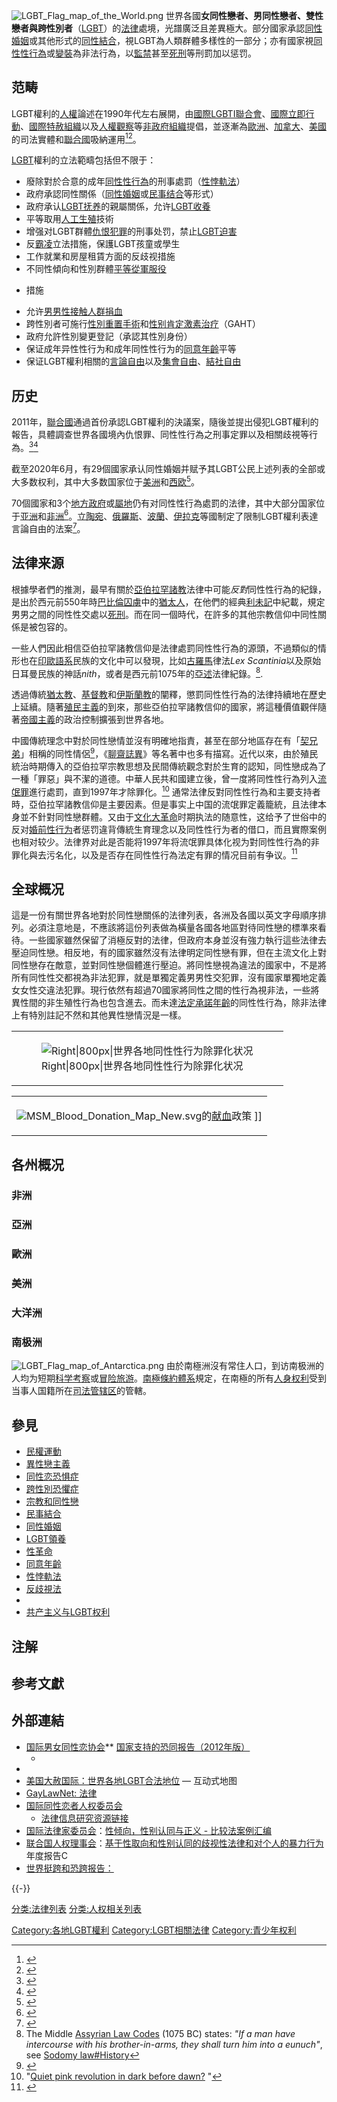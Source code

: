 {{NoteTA
|G1 = 地名
|G2 = USState
|G3 = UK Places
|1 = zh-cn:海外领地; zh-tw:海外領土;
|2 = zh-hans:县; zh-hant:縣;
}}
{{Disputed|time=2022-04-15T05:59:18+00:00}}
[[File:LGBT_Flag_map_of_the_World.png|thumb]]
{{World homosexuality laws map}}
{{LGBT rights}}
{{LGBT sidebar}}
世界各國'''女同性戀者、男同性戀者、雙性戀者與跨性別者'''（[[LGBT|LGBT]]）的[[法律|法律]]處境，光譜廣泛且差異極大。部分國家承認[[同性婚姻|同性婚姻]]或其他形式的[[同性結合|同性結合]]，視LGBT為人類群體多樣性的一部分；亦有國家視[[同性戀|同性性行為]]或[[變裝_(打扮成異性)|變裝]]為非法行為，以[[監禁|監禁]]甚至[[死刑|死刑]]等刑罰加以惩罚。

== 范畴 ==
LGBT權利的[[人權|人權]]論述在1990年代左右展開，由[[國際LGBTI聯合會|國際LGBTI聯合會]]、[[國際立即行動|國際立即行動]]、[[國際特赦組織|國際特赦組織]]以及[[人權觀察|人權觀察]]等[[非政府組織|非政府組織]]提倡，並逐漸為[[歐洲|歐洲]]、[[加拿大|加拿大]]、[[美國|美國]]的司法實體和[[聯合國|聯合國]]吸納運用<ref>{{cite web|author1=Ronald Holzhacker|title=‘Gay Rights are Human Rights: The framing of new interpretations of international human rights norms’|url=http://paperroom.ipsa.org/papers/paper_32589.pdf|access-date=2016-03-06|archive-url=https://web.archive.org/web/20160310230710/http://paperroom.ipsa.org/papers/paper_32589.pdf|archive-date=2016-03-10|dead-url=yes}}</ref><ref>{{cite web|author1=Juneau Gary|author2=Neal S. Rubin|title=Are LGBT rights human rights? Recent developments at the United Nations|url=http://www.apa.org/international/pi/2012/06/un-matters.aspx|accessdate=2016-03-06|archive-date=2016-03-12|archive-url=https://web.archive.org/web/20160312223707/http://www.apa.org/international/pi/2012/06/un-matters.aspx|dead-url=no}}</ref>。

[[LGBT|LGBT]]權利的立法範疇包括但不限于：
* 廢除對於合意的成年[[同性性行為|同性性行為]]的刑事處罰（[[性悖軌法|性悖軌法]]）
* 政府承認同性關係（[[同性婚姻|同性婚姻]]或[[民事结合|民事结合]]等形式）
* 政府承认[[LGBT抚养|LGBT抚养]]的親屬關係，允许[[LGBT收養|LGBT收養]]
* 平等取用[[人工生殖|人工生殖]]技術
* 增强对LGBT群體[[仇恨犯罪|仇恨犯罪]]的刑事处罚，禁止[[LGBT迫害|LGBT迫害]]
* 反[[霸凌|霸凌]]立法措施，保護LGBT孩童或學生
* 工作就業和房屋租賃方面的反歧视措施
* 不同性傾向和性別群體[[性傾向和兵役|平等從軍服役]]
* {{tsl|en|Immigration equality|移民平權}}措施
* 允许[[男男性接触人群|男男性接触人群]][[捐血|捐血]]
* 跨性別者可施行[[性別重置手術|性別重置手術]]和[[性别肯定激素治疗|性别肯定激素治疗]]（GAHT） 
* 政府允許性別變更登記（承認其性別身份）
*保证成年异性性行为和成年同性性行为的[[最低合法性交年齡|同意年齡]]平等
*保证LGBT權利相關的[[言論自由|言論自由]]以及[[集會自由|集會自由]]、[[結社自由|結社自由]]

==历史==
{{See also|LGBT历史年表}}
2011年，[[聯合國|聯合國]]通過首份承認LGBT權利的決議案，隨後並提出侵犯LGBT權利的報告，具體調查世界各國境內仇恨罪、同性性行為之刑事定罪以及相關歧視等行為。<ref>{{Cite news |url=http://www.huffingtonpost.com/2011/06/17/un-gay-rights-protection-resolution-passes-_n_879032.html |date=2011-06-17 |agency=Associated Press |first=Frank |last=Jordans |title=U.N. Gay Rights Protection Resolution Passes, Hailed As 'Historic Moment' |accessdate=2012-01-24 |archive-date=2013-11-13 |archive-url=https://web.archive.org/web/20131113131517/http://www.huffingtonpost.com/2011/06/17/un-gay-rights-protection-resolution-passes-_n_879032.html |dead-url=no }}</ref><ref>{{Cite web |publisher=United Nations |title=UN issues first report on human rights of gay and lesbian people |url=http://www.un.org/apps/news/story.asp?NewsID=40743 |date=2011-12-15 |accessdate=2012-01-24 |archive-date=2012-01-13 |archive-url=https://web.archive.org/web/20120113091328/http://www.un.org/apps/news/story.asp?NewsID=40743 |dead-url=no }}</ref>

截至2020年6月，有29個國家{{efn|
*美洲：[[美國|美國]]、[[阿根廷|阿根廷]]、[[巴西|巴西]]、[[加拿大|加拿大]]、[[哥倫比亞|哥倫比亞]]、[[哥斯大黎加|哥斯大黎加]]、[[厄瓜多|厄瓜多]]、[[墨西哥|墨西哥]]、[[烏拉圭|烏拉圭]]

*歐洲：[[奧地利|奧地利]]、[[比利時|比利時]]、[[英國|英國]]、[[丹麥|丹麥]]（包括[[格陵蘭|格陵蘭]]）、[[芬蘭|芬蘭]]、[[法國|法國]]、[[德國|德國]]、[[冰島|冰島]]、[[愛爾蘭|愛爾蘭]]、[[盧森堡|盧森堡]]、[[馬爾他|馬爾他]]、[[荷蘭|荷蘭]]（包括[[荷蘭加勒比區|荷蘭加勒比區]]）、[[挪威|挪威]]、[[葡萄牙|葡萄牙]]、[[西班牙|西班牙]]、[[瑞典|瑞典]]

*非洲：[[南非|南非]]

*亞洲：[[臺灣|臺灣]]
*大洋洲：[[澳洲|澳洲]]、[[紐西蘭|紐西蘭]]}}承认同性婚姻并赋予其LGBT公民上述列表的全部或大多数权利，其中大多数国家位于[[美洲|美洲]]和[[西欧|西欧]]<ref>{{cite web|author1=Human Rights Campaign|title=MARRIAGE EQUALITY  AROUND THE WORLD|url=http://hrc-assets.s3-website-us-east-1.amazonaws.com//files/images/issues/WorldMarriageMap.pdf|accessdate=2016-03-06|archive-date=2016-03-10|archive-url=https://web.archive.org/web/20160310191136/http://hrc-assets.s3-website-us-east-1.amazonaws.com//files/images/issues/WorldMarriageMap.pdf|dead-url=no}}</ref>。

70個國家{{efn|
*非洲：[[阿爾及利亞|阿爾及利亞]]、[[蒲隆地|蒲隆地]]、[[喀麥隆|喀麥隆]]、[[查德|查德]]、[[葛摩|葛摩]]、[[埃及|埃及]]、[[厄利垂亞|厄利垂亞]]、[[衣索比亞|衣索比亞]]、[[甘比亞|甘比亞]]、[[迦納|迦納]]、[[幾內亞|幾內亞]]、[[肯亞|肯亞]]、[[賴比瑞亞|賴比瑞亞]]、[[利比亞|利比亞]]、[[馬拉威|馬拉威]]、[[茅利塔尼亞|茅利塔尼亞]]、[[模里西斯|模里西斯]]、[[摩洛哥|摩洛哥]]、[[納米比亞|納米比亞]]、[[奈及利亞|奈及利亞]]、[[撒拉威阿拉伯民主共和國|撒拉威]] ([[西撒哈拉|西撒哈拉]])、[[塞內加爾|塞內加爾]]、[[獅子山共和國|獅子山共和國]]、[[索馬利亞|索馬利亞]]、[[索馬利蘭|-{索馬利蘭}-]]、[[南蘇丹|南蘇丹]]、[[蘇丹共和國|蘇丹]]、[[史瓦濟蘭|史瓦濟蘭]]、[[坦尚尼亞|坦尚尼亞]]、[[多哥|多哥]]、[[突尼西亞|突尼西亞]]、[[烏干達|烏干達]]、[[尚比亞|尚比亞]]、[[辛巴威|辛巴威]]。
*亞洲：[[阿富汗|阿富汗]]、[[孟加拉|孟加拉]]、[[汶萊|汶萊]]、[[伊朗|伊朗]]、[[伊拉克|伊拉克]]、[[科威特|科威特]]、[[黎巴嫩|黎巴嫩]]、[[馬來西亞|馬來西亞]]、[[馬爾地夫|馬爾地夫]]、[[緬甸|緬甸]]、[[阿曼|阿曼]]、[[巴基斯坦|巴基斯坦]]、[[卡達|卡達]]、[[沙烏地阿拉伯|沙烏地阿拉伯]]、[[新加坡|新加坡]]、[[斯里蘭卡|斯里蘭卡]]、[[敘利亞|敘利亞]]、[[土庫曼|土庫曼]]、[[阿拉伯聯合大公國|阿拉伯聯合大公國]]、[[烏茲別克|烏茲別克]]、[[葉門|葉門]]。
*美洲：[[安地卡及巴布達|安地卡及巴布達]]、[[巴貝多|巴貝多]]、[[多米尼克|多米尼克]]、[[格瑞那達|格瑞那達]]、[[蓋亞那|蓋亞那]]、[[牙買加|牙買加]]、[[聖克里斯多福及尼維斯|聖克里斯多福及尼維斯]]、[[聖露西亞|聖露西亞]]、[[聖文森及格瑞那丁|聖文森及格瑞那丁]]。
*大洋洲：[[吉里巴斯|吉里巴斯]]、[[巴布亞紐幾內亞|巴布亞紐幾內亞]]、[[薩摩亞|薩摩亞]]、[[索羅門群島|索羅門群島]]、[[東加|東加]]、[[吐瓦魯|吐瓦魯]]。}}和3个[[地方政府|地方政府]]或[[屬地|屬地]]{{efn|[[亞齊省|亞齊省]]（[[印尼|印尼]]）、[[庫克群島|庫克群島]]、[[加薩走廊|加薩走廊]]（[[巴勒斯坦|巴勒斯坦]]）}}仍有对同性性行為處罰的法律{{efn|這當中有些國家遺留[[殖民|殖民]]時期的條款未實際執行，但也有實際執行和起訴的國家，各國情況不一}}，其中大部分国家位于[[亚洲|亚洲]]和[[非洲|非洲]]<ref>{{cite web|title=78 countries where homosexuality is illegal|url=https://76crimes.com/76-countries-where-homosexuality-is-illegal/|accessdate=2016-05-28|archive-date=2016-05-30|archive-url=https://web.archive.org/web/20160530182922/https://76crimes.com/76-countries-where-homosexuality-is-illegal/|dead-url=no}}</ref>。[[立陶宛|立陶宛]]、[[俄羅斯|俄羅斯]]、[[波蘭|波蘭]]、[[伊拉克|伊拉克]]等國制定了限制LGBT權利表達言論自由的法案<ref>{{cite web|title=State- Sponsored  Homophobia|page=32|url=http://old.ilga.org/Statehomophobia/ILGA_State_Sponsored_Homophobia_2015.pdf|deadurl=yes|archiveurl=https://web.archive.org/web/20150629054502/http://old.ilga.org/Statehomophobia/ILGA_State_Sponsored_Homophobia_2015.pdf|archivedate=2015-06-29|accessdate=2016-03-06}}</ref>。

== 法律来源 ==
{{globalize|章節}}
根據學者們的推測，最早有關於[[亞伯拉罕諸教|亞伯拉罕諸教]]法律中可能''反對''同性性行為的紀錄，是出於西元前550年時[[巴比倫囚虜|巴比倫囚虜]]中的[[猶太人|猶太人]]，在他們的經典[[利未記|利未記]]中紀載{{efn|雖然一些保守的學者認為年代要更早於利未記}}，規定男男之間的同性性交處以[[死刑|死刑]]。而在同一個時代，在許多的其他宗教信仰中同性關係是被包容的。

一些人們因此相信亞伯拉罕諸教信仰是法律處罰同性性行為的源頭，不過類似的情形也在[[印歐語系|印歐語系]]民族的文化中可以發現，比如[[古羅馬|古羅馬]]律法''Lex Scantinia''以及原始日耳曼民族的神話''nith''，或者是西元前1075年的[[亞述|亞述]]法律紀錄。<ref>The Middle [[Assyrian_law|Assyrian Law Codes]] (1075 BC) states: ''"If a man have intercourse with his brother-in-arms, they shall turn him into a eunuch"'', see [[Sodomy_law#History|Sodomy law#History]]</ref>.

透過傳統[[猶太教|猶太教]]、[[基督教|基督教]]和[[伊斯蘭教|伊斯蘭教]]的闡釋，懲罰同性性行為的法律持續地在歷史上延續。隨著[[殖民主義|殖民主義]]的到來，那些亞伯拉罕諸教信仰的國家，將這種價值觀伴隨著[[帝國主義|帝國主義]]的政治控制擴張到世界各地。

中國傳統理念中對於同性戀情並沒有明確地指責，甚至在部分地區存在有「[[契兄弟|契兄弟]]」相稱的同性情侶<ref>{{Cite web |url=https://m.guokr.com/article/59746/ |title=存档副本 |accessdate=2019-04-30 |archive-date=2019-04-30 |archive-url=https://web.archive.org/web/20190430032348/https://m.guokr.com/article/59746/ |dead-url=no }}</ref>，《[[聊齋誌異|聊齋誌異]]》等名著中也多有描寫。近代以來，由於殖民統治時期傳入的亞伯拉罕宗教思想及民間傳統觀念對於生育的認知，同性戀成為了一種「罪惡」與不潔的道德。中華人民共和國建立後，曾一度將同性性行為列入[[流氓罪|流氓罪]]進行處罰，直到1997年才除罪化。<ref>"[http://news.xinhuanet.com/english/2005-12/26/content_3970520.htm Quiet pink revolution in dark before dawn?] {{Wayback|url=http://news.xinhuanet.com/english/2005-12/26/content_3970520.htm |date=19960101000000 }}"</ref>
通常法律反對同性性行為和主要支持者時，亞伯拉罕諸教信仰是主要因素。但是事实上中国的流氓罪定義籠統，且法律本身並不針對同性戀群體。又由于[[文化大革命|文化大革命]]时期执法的随意性，这给予了世俗中的反对[[婚前性行为|婚前性行为]]者惩罚違背傳統生育理念以及同性性行为者的借口，而且實際案例也相对较少。法律界对此是否能将1997年将流氓罪具体化视为對同性性行為的非罪化與去污名化，以及是否存在同性性行為法定有罪的情况目前有争议。<ref>{{cite book |last = 晓飞 |first = 郭 |authorlink = |coauthors = |title = 中国法视野下的同性恋 |publisher = 知识产权出版社 |date = 2007-05-01 |location = |pages = |url = |doi = |id = |isbn = 978-7801986979 }}</ref>

== 全球概况 ==
這是一份有關世界各地對於同性戀關係的法律列表，各洲及各國以英文字母順序排列。必須注意地是，不應該將這份列表做為橫量各國各地區對待同性戀的標準來看待。一些國家雖然保留了消極反對的法律，但政府本身並沒有強力執行這些法律去壓迫同性戀。相反地，有的國家雖然沒有法律明定同性戀有罪，但在主流文化上對同性戀存在敵意，並對同性戀個體進行壓迫。將同性戀視為違法的國家中，不是將所有同性性交都視為非法犯罪，就是單獨定義男男性交犯罪，沒有國家單獨地定義女女性交違法犯罪。現行依然有超過70國家將同性之間的性行為視非法，一些將異性間的非生殖性行為也包含進去。而未達[[法定承諾年齡|法定承諾年齡]]的同性性行為，除非法律上有特別註記不然和其他異性戀情況是一樣。

{|
|[[File:Decriminalization of Homosexuality by country or territory.svg|thumb|Right|800px|世界各地同性性行为除罪化状况
{{legend|#FFB380|1790–1799}}
{{legend|#C87137|1800–1829}}
{{legend|Maroon|1830–1839}}
{{legend|#FF0000|1840–1859}}
{{legend|Tomato|1860–1869}}
{{legend|#FF6600|1870–1879}}
{{legend|Orange|1880–1889}}
{{legend|#FFFF00|1890–1929}}
{{legend|Goldenrod|1930–1939}}
{{legend|GreenYellow|1940–1949}}
{{legend|#00FF00|1950–1959}}
{{legend|#008800|1960–1969}}
{{legend|#00FFFF|1970–1979}}
{{legend|#0000FF|1980–1989}}
{{legend|#000080|1990–1999}}
{{legend|#800080|2000–2009}}
{{legend|#FF00FF|2010-至今}}
{{legend|#cccccc|同性性行为合法}}
{{legend|#6C5353|男男性行为违法}}
{{legend|#2B0000|同性性行为违法}}]]
|}
{|
|[[File:MSM_Blood_Donation_Map_New.svg|thumb]]的[[献血|献血]]政策
{{legend|LightGreen|男男性接触人群可以献血；无延期}}
{{legend|Khaki|男男性接触人群可以献血；暂时延期}}
{{legend|Salmon|男男性接触人群不可以献血；永久延期}}
{{legend|#CCCCCC|无数据}}]]
{{clear|both}}
|}
{{联合国会员国同性性行为|notetem=efn}}
==各州概况==
===非洲===
{{Main|非洲LGBT權益}}

===亞洲===
{{Main|亞洲LGBT權益}}

===歐洲===
{{Main|歐洲LGBT權益}}

===美洲===
{{Main|美洲LGBT權益}}

===大洋洲===
{{Main|大洋洲LGBT權益}}

===南极洲===
[[File:LGBT_Flag_map_of_Antarctica.png|thumb]]
由於南極洲沒有常住人口，到访南极洲的人均为短期[[科学考察|科学考察]]或[[冒险旅游|冒险旅游]]。[[南極條約體系|南極條約體系]]規定，在南極的所有[[人身权利|人身权利]]受到当事人国籍所在[[司法管辖区|司法管辖区]]的管轄。

== 參見 ==
{{portal box|LGBT|人权|地理学}}
{{div col||20em}}
* [[民權運動|民權運動]]
* [[異性戀主義|異性戀主義]]
* [[同性恋恐惧症|同性恋恐惧症]]
* [[跨性別恐懼症|跨性別恐懼症]]
* [[宗教和同性戀|宗教和同性戀]]
* [[民事結合|民事結合]]
* [[同性婚姻|同性婚姻]]
* [[LGBT領養|LGBT領養]]
* [[性革命|性革命]]
* [[同意年齡|同意年齡]]
* [[性悖軌法|性悖軌法]]
* [[反歧視法|反歧視法]]
* {{le|社會主義與LGBT权利|Socialism and LGBT rights}}
* [[共产主义与LGBT权利|共产主义与LGBT权利]]
{{div col end}}

== 注解 ==
{{Notelist}}

== 参考文獻 ==
{{Reflist|30em}}

== 外部連結 ==
{{Commons category|LGBT rights by country or territory}}
* [http://www.ilga.org/ 国际男女同性恋协会]** [https://web.archive.org/web/20121017205059/http://old.ilga.org/Statehomophobia/ILGA_State_Sponsored_Homophobia_2012.pdf 国家支持的恐同报告（2012年版）]
** {{Wayback|url=http://www.ilga.org/ |date=20121017205059 }}
* {{DMOZ|/Society/Gay,_Lesbian,_and_Bisexual/Law|男同性恋，女同性恋和双性恋：法律}}
* [https://web.archive.org/web/20100516054224/http://www.amnestyusa.org/lgbt-human-rights/country-information/page.do?id=1106576 美国大赦国际：世界各地LGBT合法地位] — 互动式地图
* [http://www.gaylawnet.com/laws/laws.htm GayLawNet: 法律]{{Wayback|url=http://www.gaylawnet.com/laws/laws.htm |date=20150630061722 }}
* [https://web.archive.org/web/20111221193051/http://www.iglhrc.org/cgi-bin/iowa/home/index.html 国际同性恋者人权委员会]
** [https://web.archive.org/web/20111228093601/http://www.iglhrc.org/cgi-bin/iowa/content/takeaction/resourcecenter/index.html 法律信息研究资源链接]
* [[国际法律家委员会|国际法律家委员会]]：[https://web.archive.org/web/20120118183926/http://www.icj.org/dwn/database/Sexual%20Orientation%2C%20Gender%20Identity%20and%20Justice-%20A%20Comparative%20Law%20Casebook%5B1%5D.pdf 性倾向，性别认同与正义 - 比较法案例汇编]
* [[联合国|联合国]][[联合国人权理事会|人权理事会]]：[http://www2.ohchr.org/english/bodies/hrcouncil/docs/19session/A.HRC.19.41_English.pdf 基于性取向和性别认同的歧视性法律和对个人的暴力行为]{{Wayback|url=http://www2.ohchr.org/english/bodies/hrcouncil/docs/19session/A.HRC.19.41_English.pdf |date=20160304203608 }}年度报告C
*[https://www.usaid.gov/sites/default/files/documents/15396/lgbt-inclusion-and-development-november-2014.pdf 世界挺跨和恐跨报告：]{{Wayback|url=https://www.usaid.gov/sites/default/files/documents/15396/lgbt-inclusion-and-development-november-2014.pdf |date=20170811033732 }}
{{-}}
{{LGBT權利底部模板}}
{{實體性人權}}

[[Category:各地LGBT權利|Category:各地LGBT權利]]
[[Category:LGBT相關法律|Category:LGBT相關法律]]
[[Category:青少年权利|Category:青少年权利]]
[[分类:法律列表|分类:法律列表]]
[[分类:人权相关列表|分类:人权相关列表]]